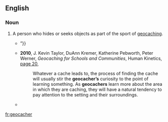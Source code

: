 ==English==

===Noun===
{{en-noun}}

# A person who hides or seeks objects as part of the sport of [[geocaching]].
#* {{quote-text|year=2008|author=Colleen Coble|title=Abomination|page=20|url=http://books.google.com/books?id=IFvfhsdPfNkC&pg=PA20&dq=%22Geocacher%7CGeocachers%22&hl=en&ei=EOFsTs2BO8OXiQfnncDtBA&sa=X&oi=book_result&ct=result&resnum=3&ved=0CDQQ6AEwAjgK#v=onepage&q=%22Geocacher%7CGeocachers%22&f=false|passage=“Couple of '''geocachers''' found a floater at Wilson's Pond about an hour ago. Nasty. The perp took her tongue and her face. {{...}}”}}
#* '''2010''', J. Kevin Taylor, DuAnn Kremer, Katherine Pebworth, Peter Werner, ''Geocaching for Schools and Communities'', Human Kinetics, [http://books.google.com/books?id=QcnVlRPbaa4C&pg=PA20&dq=%22Geocacher|Geocachers%22&hl=en&ei=Z91sTueEBYySiAer9czbBA&sa=X&oi=book_result&ct=result&resnum=8&ved=0CFIQ6AEwBw#v=onepage&q=%22Geocacher|Geocachers%22&f=false page 20],
#*: Whatever a cache leads to, the process of finding the cache will usually stir the '''geocacher’s''' curiosity to the point of learning something. As '''geocachers''' learn more about the area in which they are caching, they will have a natural tendency to pay attention to the setting and their surroundings.
#* {{quote-text|year=2011|author=Terry Marsh|title=Geocaching in the UK|page=113|url=http://books.google.com/books?id=XsB8sDXleTgC&pg=PA113&dq=%22Geocacher%7CGeocachers%22&hl=en&ei=Z91sTueEBYySiAer9czbBA&sa=X&oi=book_result&ct=result&resnum=4&ved=0CD0Q6AEwAw#v=onepage&q=%22Geocacher%7CGeocachers%22&f=false|passage=Like any outdoor activity, geocaching involves some inherent risk, and many '''geocachers''' enjoy manageable risks.}}

[[fr:geocacher]]